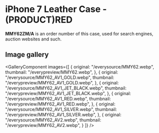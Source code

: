 
# iPhone 7 Leather Case - (PRODUCT)RED

<Callout type='info' emoji='👉🏻'>**MMY62ZM/A** is an order number of this case, used for search engines, auction websites and such.</Callout>

## Image gallery

<GalleryComponent
    images={[
      {
        original: "/everysource/MMY62.webp",
        thumbnail: "/everypreview/MMY62.webp",
      },
      {
        original: "/everysource/MMY62_AV1_GOLD.webp",
        thumbnail: "/everypreview/MMY62_AV1_GOLD.webp",
      },
      {
        original: "/everysource/MMY62_AV1_JET_BLACK.webp",
        thumbnail: "/everypreview/MMY62_AV1_JET_BLACK.webp",
      },
      {
        original: "/everysource/MMY62_AV1_RED.webp",
        thumbnail: "/everypreview/MMY62_AV1_RED.webp",
      },
      {
        original: "/everysource/MMY62_AV1_SILVER.webp",
        thumbnail: "/everypreview/MMY62_AV1_SILVER.webp",
      },
      {
        original: "/everysource/MMY62_AV2.webp",
        thumbnail: "/everypreview/MMY62_AV2.webp",
      }
    ]}
  />
